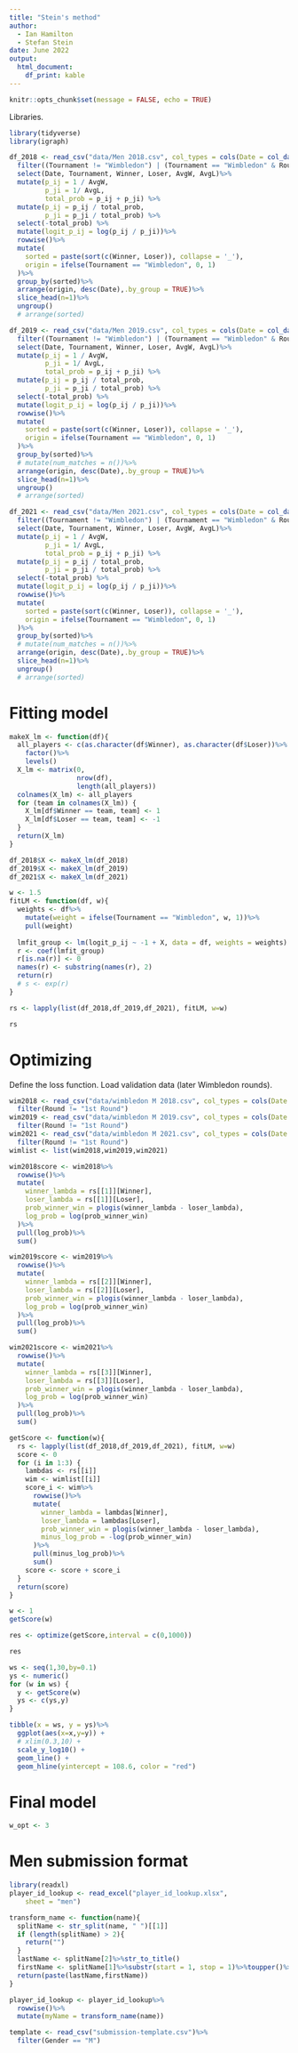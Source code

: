```yaml
---
title: "Stein's method"
author:
  - Ian Hamilton
  - Stefan Stein
date: June 2022
output:
  html_document:
    df_print: kable
---
```


```r
knitr::opts_chunk$set(message = FALSE, echo = TRUE)
```

Libraries.

```r
library(tidyverse)
library(igraph)
```


```r
df_2018 <- read_csv("data/Men 2018.csv", col_types = cols(Date = col_date(format = "%d/%m/%Y")))%>%
  filter((Tournament != "Wimbledon") | (Tournament == "Wimbledon" & Round == "1st Round"))%>%
  select(Date, Tournament, Winner, Loser, AvgW, AvgL)%>%
  mutate(p_ij = 1 / AvgW,
         p_ji = 1/ AvgL,
         total_prob = p_ij + p_ji) %>%
  mutate(p_ij = p_ij / total_prob,
         p_ji = p_ji / total_prob) %>%
  select(-total_prob) %>%
  mutate(logit_p_ij = log(p_ij / p_ji))%>%
  rowwise()%>%
  mutate(
    sorted = paste(sort(c(Winner, Loser)), collapse = '_'),
    origin = ifelse(Tournament == "Wimbledon", 0, 1)
  )%>%
  group_by(sorted)%>%
  arrange(origin, desc(Date),.by_group = TRUE)%>%
  slice_head(n=1)%>%
  ungroup()
  # arrange(sorted)

df_2019 <- read_csv("data/Men 2019.csv", col_types = cols(Date = col_date(format = "%d/%m/%Y")))%>%
  filter((Tournament != "Wimbledon") | (Tournament == "Wimbledon" & Round == "1st Round"))%>%
  select(Date, Tournament, Winner, Loser, AvgW, AvgL)%>%
  mutate(p_ij = 1 / AvgW,
         p_ji = 1/ AvgL,
         total_prob = p_ij + p_ji) %>%
  mutate(p_ij = p_ij / total_prob,
         p_ji = p_ji / total_prob) %>%
  select(-total_prob) %>%
  mutate(logit_p_ij = log(p_ij / p_ji))%>%
  rowwise()%>%
  mutate(
    sorted = paste(sort(c(Winner, Loser)), collapse = '_'),
    origin = ifelse(Tournament == "Wimbledon", 0, 1)
  )%>%
  group_by(sorted)%>%
  # mutate(num_matches = n())%>%
  arrange(origin, desc(Date),.by_group = TRUE)%>%
  slice_head(n=1)%>%
  ungroup()
  # arrange(sorted)

df_2021 <- read_csv("data/Men 2021.csv", col_types = cols(Date = col_date(format = "%d/%m/%Y")))%>%
  filter((Tournament != "Wimbledon") | (Tournament == "Wimbledon" & Round == "1st Round"))%>%
  select(Date, Tournament, Winner, Loser, AvgW, AvgL)%>%
  mutate(p_ij = 1 / AvgW,
         p_ji = 1/ AvgL,
         total_prob = p_ij + p_ji) %>%
  mutate(p_ij = p_ij / total_prob,
         p_ji = p_ji / total_prob) %>%
  select(-total_prob) %>%
  mutate(logit_p_ij = log(p_ij / p_ji))%>%
  rowwise()%>%
  mutate(
    sorted = paste(sort(c(Winner, Loser)), collapse = '_'),
    origin = ifelse(Tournament == "Wimbledon", 0, 1)
  )%>%
  group_by(sorted)%>%
  # mutate(num_matches = n())%>%
  arrange(origin, desc(Date),.by_group = TRUE)%>%
  slice_head(n=1)%>%
  ungroup()
  # arrange(sorted)

```


# Fitting model


```r
makeX_lm <- function(df){
  all_players <- c(as.character(df$Winner), as.character(df$Loser))%>%
    factor()%>%
    levels()
  X_lm <- matrix(0,
                 nrow(df),
                 length(all_players))
  colnames(X_lm) <- all_players
  for (team in colnames(X_lm)) {
    X_lm[df$Winner == team, team] <- 1
    X_lm[df$Loser == team, team] <- -1
  }
  return(X_lm)
}
```

```r
df_2018$X <- makeX_lm(df_2018)
df_2019$X <- makeX_lm(df_2019)
df_2021$X <- makeX_lm(df_2021)
```


```r
w <- 1.5
fitLM <- function(df, w){
  weights <- df%>%
    mutate(weight = ifelse(Tournament == "Wimbledon", w, 1))%>%
    pull(weight)
  
  lmfit_group <- lm(logit_p_ij ~ -1 + X, data = df, weights = weights)
  r <- coef(lmfit_group)
  r[is.na(r)] <- 0
  names(r) <- substring(names(r), 2)
  return(r)
  # s <- exp(r)
}
```

```r
rs <- lapply(list(df_2018,df_2019,df_2021), fitLM, w=w)
```




```r
rs
```


# Optimizing

Define the loss function. Load validation data (later Wimbledon rounds).

```r
wim2018 <- read_csv("data/wimbledon M 2018.csv", col_types = cols(Date = col_date(format = "%d/%m/%Y")))%>%
  filter(Round != "1st Round")
wim2019 <- read_csv("data/wimbledon M 2019.csv", col_types = cols(Date = col_date(format = "%d/%m/%Y")))%>%
  filter(Round != "1st Round")
wim2021 <- read_csv("data/wimbledon M 2021.csv", col_types = cols(Date = col_date(format = "%d/%m/%Y")))%>%
  filter(Round != "1st Round")
wimlist <- list(wim2018,wim2019,wim2021)
```

```r
wim2018score <- wim2018%>%
  rowwise()%>%
  mutate(
    winner_lambda = rs[[1]][Winner],
    loser_lambda = rs[[1]][Loser],
    prob_winner_win = plogis(winner_lambda - loser_lambda),
    log_prob = log(prob_winner_win)
  )%>%
  pull(log_prob)%>%
  sum()

wim2019score <- wim2019%>%
  rowwise()%>%
  mutate(
    winner_lambda = rs[[2]][Winner],
    loser_lambda = rs[[2]][Loser],
    prob_winner_win = plogis(winner_lambda - loser_lambda),
    log_prob = log(prob_winner_win)
  )%>%
  pull(log_prob)%>%
  sum()

wim2021score <- wim2021%>%
  rowwise()%>%
  mutate(
    winner_lambda = rs[[3]][Winner],
    loser_lambda = rs[[3]][Loser],
    prob_winner_win = plogis(winner_lambda - loser_lambda),
    log_prob = log(prob_winner_win)
  )%>%
  pull(log_prob)%>%
  sum()
```



```r
getScore <- function(w){
  rs <- lapply(list(df_2018,df_2019,df_2021), fitLM, w=w)
  score <- 0
  for (i in 1:3) {
    lambdas <- rs[[i]]
    wim <- wimlist[[i]]
    score_i <- wim%>%
      rowwise()%>%
      mutate(
        winner_lambda = lambdas[Winner],
        loser_lambda = lambdas[Loser],
        prob_winner_win = plogis(winner_lambda - loser_lambda),
        minus_log_prob = -log(prob_winner_win)
      )%>%
      pull(minus_log_prob)%>%
      sum()
    score <- score + score_i
  }
  return(score)
}
```


```r
w <- 1
getScore(w)
```


```r
res <- optimize(getScore,interval = c(0,1000))
```


```r
res
```

```r
ws <- seq(1,30,by=0.1)
ys <- numeric()
for (w in ws) {
  y <- getScore(w)
  ys <- c(ys,y)
}

```

```r
tibble(x = ws, y = ys)%>%
  ggplot(aes(x=x,y=y)) +
  # xlim(0.3,10) +
  scale_y_log10() +
  geom_line() +
  geom_hline(yintercept = 108.6, color = "red")
```

# Final model

```r
w_opt <- 3
```





# Men submission format

```r
library(readxl)
player_id_lookup <- read_excel("player_id_lookup.xlsx", 
    sheet = "men")
```


```r
transform_name <- function(name){
  splitName <- str_split(name, " ")[[1]]
  if (length(splitName) > 2){
    return("")
  }
  lastName <- splitName[2]%>%str_to_title()
  firstName <- splitName[1]%>%substr(start = 1, stop = 1)%>%toupper()%>%paste(".",sep = "")
  return(paste(lastName,firstName))
}

player_id_lookup <- player_id_lookup%>%
  rowwise()%>%
  mutate(myName = transform_name(name))
```


```r
template <- read_csv("submission-template.csv")%>%
  filter(Gender == "M")
```

